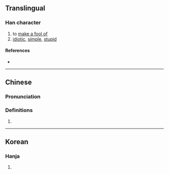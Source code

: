 {{character info/new}}
==Translingual==

===Han character===
{{Han char|rn=9|rad=人|as=07|sn=9|four=|canj=OMGT|ids=⿰亻弄}}

# to [[make a fool of]]
# [[idiotic]], [[simple]], [[stupid]]

====References====
* {{Han ref|kx=0105.060|hdz=10156.100|uh=345D|ud=13405}}

----

==Chinese==
{{zh-forms}}

===Pronunciation===
{{zh-pron
|m=lòng
|c=lung6
|mc=
|oc=
|ma=
|cat=v,a
}}

===Definitions===
{{zh-hanzi}}

# {{rfdef|lang=zh}}

----

==Korean==

===Hanja===
{{ko-hanja|hangeul=[[롱]]([[농]])|rv=rong(nong)|mr=rong(nong)|y=long(<sup>l</sup>nong)|eumhun=어리석다|ehrv=eoriseokda|ehmr=ŏrisŏkta|ehy=elisekta}}

# {{defn|lang=ko|sort=人07}}
